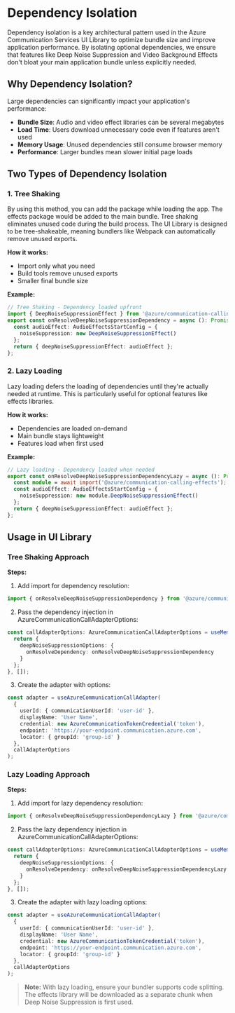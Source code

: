 
<Meta title="Concepts/Dependency Isolation" />

# Dependency Isolation

Dependency isolation is a key architectural pattern used in the Azure Communication Services UI Library to optimize bundle size and improve application performance. By isolating optional dependencies, we ensure that features like Deep Noise Suppression and Video Background Effects don't bloat your main application bundle unless explicitly needed.

## Why Dependency Isolation?

Large dependencies can significantly impact your application's performance:

- **Bundle Size**: Audio and video effect libraries can be several megabytes
- **Load Time**: Users download unnecessary code even if features aren't used
- **Memory Usage**: Unused dependencies still consume browser memory
- **Performance**: Larger bundles mean slower initial page loads

## Two Types of Dependency Isolation

### 1. Tree Shaking

By using this method, you can add the package while loading the app. The effects package would be added to the main bundle. Tree shaking eliminates unused code during the build process. The UI Library is designed to be tree-shakeable, meaning bundlers like Webpack can automatically remove unused exports.

**How it works:**

- Import only what you need
- Build tools remove unused exports
- Smaller final bundle size

**Example:**

```ts
// Tree Shaking - Dependency loaded upfront
import { DeepNoiseSuppressionEffect } from '@azure/communication-calling-effects';
export const onResolveDeepNoiseSuppressionDependency = async (): Promise<DeepNoiseSuppressionEffectDependency> => {
  const audioEffect: AudioEffectsStartConfig = {
    noiseSuppression: new DeepNoiseSuppressionEffect()
  };
  return { deepNoiseSuppressionEffect: audioEffect };
};
```

### 2. Lazy Loading

Lazy loading defers the loading of dependencies until they're actually needed at runtime. This is particularly useful for optional features like effects libraries.

**How it works:**

- Dependencies are loaded on-demand
- Main bundle stays lightweight
- Features load when first used

**Example:**

```ts
// Lazy loading - Dependency loaded when needed
export const onResolveDeepNoiseSuppressionDependencyLazy = async (): Promise<DeepNoiseSuppressionEffectDependency> => {
  const module = await import('@azure/communication-calling-effects');
  const audioEffect: AudioEffectsStartConfig = {
    noiseSuppression: new module.DeepNoiseSuppressionEffect()
  };
  return { deepNoiseSuppressionEffect: audioEffect };
};
```

## Usage in UI Library

### Tree Shaking Approach

**Steps:**

1. Add import for dependency resolution:

```ts
import { onResolveDeepNoiseSuppressionDependency } from '@azure/communication-react';
```

2. Pass the dependency injection in AzureCommunicationCallAdapterOptions:

```ts
const callAdapterOptions: AzureCommunicationCallAdapterOptions = useMemo(() => {
  return {
    deepNoiseSuppressionOptions: {
      onResolveDependency: onResolveDeepNoiseSuppressionDependency
    }
  };
}, []);
```

3. Create the adapter with options:

```ts
const adapter = useAzureCommunicationCallAdapter(
  {
    userId: { communicationUserId: 'user-id' },
    displayName: 'User Name',
    credential: new AzureCommunicationTokenCredential('token'),
    endpoint: 'https://your-endpoint.communication.azure.com',
    locator: { groupId: 'group-id' }
  },
  callAdapterOptions
);
```

### Lazy Loading Approach

**Steps:**

1. Add import for lazy dependency resolution:

```ts
import { onResolveDeepNoiseSuppressionDependencyLazy } from '@azure/communication-react';
```

2. Pass the lazy dependency injection in AzureCommunicationCallAdapterOptions:

```ts
const callAdapterOptions: AzureCommunicationCallAdapterOptions = useMemo(() => {
  return {
    deepNoiseSuppressionOptions: {
      onResolveDependency: onResolveDeepNoiseSuppressionDependencyLazy
    }
  };
}, []);
```

3. Create the adapter with lazy loading options:

```ts
const adapter = useAzureCommunicationCallAdapter(
  {
    userId: { communicationUserId: 'user-id' },
    displayName: 'User Name',
    credential: new AzureCommunicationTokenCredential('token'),
    endpoint: 'https://your-endpoint.communication.azure.com',
    locator: { groupId: 'group-id' }
  },
  callAdapterOptions
);
```

> **Note:** With lazy loading, ensure your bundler supports code splitting. The effects library will be downloaded as a separate chunk when Deep Noise Suppression is first used.
